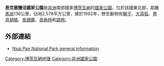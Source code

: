 {{Infobox protected area
| name = 恩克塞鹽沼國家公園
| iucn_category = II
| photo = Botswana_Nxai_Pan_NP_Baynes_Baobabs.jpg
| map = Botswana
| location = {{flag|Botswana}}
| nearest_city = 
| coords ={{coord|20|2|30|S|24|46|8|E|source:dewiki_region:BW_type:landmark|format=dms|display=inline,title}}
| coords_ref =
| region = 
| area = 2,578平方公里
| established = 1992
| visitation_num = 
| visitation_year = 
}}

'''恩克塞鹽沼國家公園'''是[[非洲|非洲]]南部國家[[博茨瓦納|博茨瓦納]]的[[國家公園|國家公園]]，位於該國東北部，距離[[馬翁|馬翁]]136公里，佔地2,578平方公里，建於1992年，野生動物有[[獅子|獅子]]、[[大耳狐|大耳狐]]、[[黑背胡狼|黑背胡狼]]、[[長頸鹿|長頸鹿]]、[[高角羚|高角羚]]和[[跳羚|跳羚]]。

==外部連結==
*[http://www.wildlifephotography.nl/content/view/214/332/ Nxai Pan National Park general information] {{Wayback|url=http://www.wildlifephotography.nl/content/view/214/332/ |date=20160303172526 }}

[[Category:博茨瓦納地理|Category:博茨瓦納地理]]
[[Category:非洲國家公園|Category:非洲國家公園]]

{{Botswana-stub}}